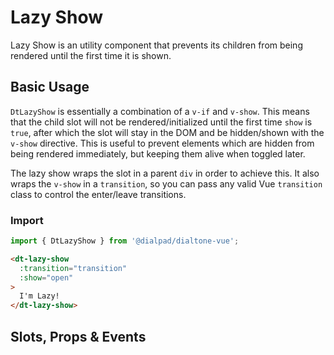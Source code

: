 

<Meta of={LazyShowStories}/>

# Lazy Show

<Subtitle>
  Lazy Show is an utility component that prevents its children from being rendered until the first time it is shown.
</Subtitle>

## Basic Usage

`DtLazyShow` is essentially a combination of a `v-if` and `v-show`. This means that the child slot will not be
rendered/initialized until the first time `show` is `true`, after which the slot will stay in the DOM and be
hidden/shown with the `v-show` directive. This is useful to prevent elements which are hidden from being rendered
immediately, but keeping them alive when toggled later.

The lazy show wraps the slot in a parent `div` in order to achieve this. It also wraps the `v-show` in a `transition`,
so you can pass any valid Vue `transition` class to control the enter/leave transitions.

### Import

```jsx
import { DtLazyShow } from '@dialpad/dialtone-vue';
```

```html
<dt-lazy-show
  :transition="transition"
  :show="open"
>
  I'm Lazy!
</dt-lazy-show>
```

<Canvas>
  <Story of={LazyShowStories.Default} />
</Canvas>

## Slots, Props & Events

<Controls />
